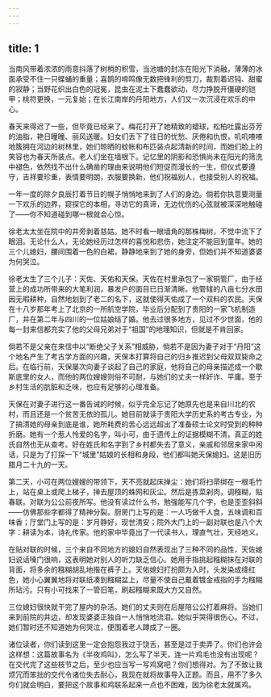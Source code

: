 ```yaml
---
---
---
```

title: 1
---




当南风带着浓浓的雨意抖落了树梢的积雪，当池塘的封冻在阳光下消融，薄薄的冰面承受不住一只蝶蛹的重量；喜鹊的啼鸣像无数把锋利的剪刀，裁割着迟钝、甜蜜的寂静；当野花织出白色的冠冕，昆虫在泥土下蠢蠢欲动，尽力挣脱开僵硬的铠甲；桃符更换，一元复始；在长江南岸的丹阳地方，人们又一次沉浸在欢乐的中心。

春天来得迟了一些，但毕竟已经来了。梅花打开了她精致的蜡球，松柏吐露出芬芳的油脂，艳日曈曈、丽风送暖。妇女们丢下了往日的忧愁、厌倦和仇恨，叽叽喳喳地簇拥在河边的树林里，她们晾晒的蚊帐和布匹装点起清新的时间，而她们脸上的笑容也为春天所装点。老人们坐在墙根下。记忆里的阴影和恐惧尚未在阳光的筛洗中褪色，依然找不出什么确凿的理由来说明他们短促而漫长的一生，但仪式要遵守，吉祥要珍重，表情要明朗，衣服要换新，他们祝福别人，也接受别人的祝福。

一年一度的除夕良辰打着节日的幌子悄悄地来到了人们的身边。倘若你执意要测量一下欢乐的边界，窥探它的本相，寻访它的真谛，无边忧伤的心弦就被深深地触碰了——你不知道碰到哪一根就会心惊。

徐老太太坐在院中的井旁剥着慈姑。她不时看一眼墙角的那株梅树，不觉中流下了眼泪。无论什么人，无论她经历过怎样的喜悦和悲伤，她注定不能回到童年。她的三个儿媳妇，腰间围着一色的白裙，静静地来到了她的身旁，但她们并不知道婆婆为何哭泣。

徐老太生了三个儿子：天佐、天佑和天保。天佐在村里承包了一家铜管厂，由于经营上的成功所带来的大笔利润，暴发户的面目已日渐清晰。他管辖的八亩七分水田因无暇耕种，自然地划到了老二的名下，这就使得天佑成了一个双料的农民。天保在十八岁那年考上了北京的一所航空学院，毕业后分配到了贵阳的一家飞机制造厂，并在第二年与四川的一位姑娘结了婚。他去过很多地方，见过不少世面，他的每一封来信都充实了他的父母兄弟对于“祖国”的地理知识，但就是不肯回家。

倘若不是父亲在来信中以“断绝父子关系”相威胁，倘若不是因为妻子对于“丹阳”这个地名产生了考古学方面的兴趣，天保本打算将自己的归乡推迟到父母双双毙命之后。在临行前，天保屡次向妻子谈起了自己的家庭，他将自己的母亲描述成一个歇斯底里的女人，而他的两位嫂嫂则俗不可耐，与她们的丈夫一样奸诈、平庸。至于乡村生活的肮脏和乏味，也应有足够的心理准备。

天保在对妻子进行这一番告诫的时候，似乎完全忘记了她原先也是来自川北的农村，而且还是一个贫苦无依的孤儿。她目前就读于贵阳大学历史系的考古专业，为了搞清她的母亲到底是谁，她所耗费的苦心远远超出了准备硕士论文时受到的种种折磨。她有一个惹人怜爱的名字，叫小可，由于遗传上的证据模糊不清，真正的姓氏自然也无从查考。好在姓氏和名字到了乡村都失去了意义，亲戚和邻居来家中闲话，只是为了打探一下“城里”姑娘的长相和身段，他们都叫她天保媳妇。这是旧历腊月二十九的一天。

第二天，小可在两位嫂嫂的带领下，天不亮就起床掸尘：她们将扫帚绑在一根毛竹上，站在桌上或爬上梯子，掸去屋顶的蛛网和灰尘。然后是拣菜剁肉，调糨糊，贴春联。对联为公公前夜所写。他没有读过什么书，勉强能写几个字，也是歪歪斜斜——仿佛那些字都得了精神分裂。厨房门上写的是：一人巧做千人食，五味调和百味香；厅堂门上写的是：岁月静好，现世清安；院外大门上的一副对联也是八个大字：耕读为本，诗礼传家。他的家中毕竟出了一代读书人，理直气壮，天经地义。

在贴对联的时候，三个来自不同地方的媳妇自然表现出了三种不同的品性，天佐媳妇说话嗓门很响，这表明她对别人的听力缺乏信心。她用手指挑起糨糊抹在对联的背面，将多余的糨糊胡乱地揩在裤子上。天佑媳妇打扮颇为入时，头发染成绛红色，她小心翼翼地将对联纸凑到糨糊盆上，尽量不使自己戴着镀金戒指的手为糨糊所玷污。只有小可找来了一管旧笔，刷起糨糊来既大方又自然。

三位媳妇很快就干完了屋内的杂活。她们的丈夫则在后屋陪公公打着麻将。当她们来到前院的井边，却发现婆婆正独自一人悄悄地流泪。她似乎哭得很伤心。不过，她们暂时还不知道她为何哭泣，便围着老人蹲成了一圈。

诸位读者，你们读到这里一定会抱怨我过于饶舌，甚至是过于卖弄了。你们也许会这样想：这篇故事名为《半夜鸡叫》，怎么写了半天，连一片鸡毛也没有出现呢？在交代完了这些枝节之后，至少也应当写一写鸡窝吧？你们想得对。为了不致让我烦冗而笨拙的交代令诸位失去耐心，我现在就将故事导入正题。而且，用不了多久你们就会明白，要把这个故事和鸡联系起来一点也不困难，因为徐老太就属鸡。